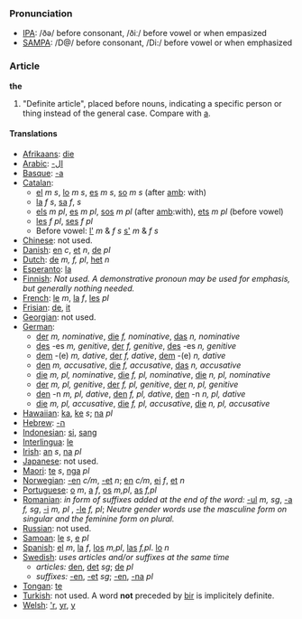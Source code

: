 ===Pronunciation===
*[[w:IPA|IPA]]: /ðə/ before consonant, /ðiː/ before vowel or when empasized
*[[w:SAMPA|SAMPA]]: /D@/ before consonant, /Di:/ before vowel or when emphasized
===Article===

'''the''' 

# "Definite article", placed before nouns, indicating a specific person or thing instead of the general case. Compare with [[a]].

====Translations====
*[[Afrikaans]]: [[die]]
*[[Arabic]]: [[-ال]]
*[[Basque]]: [[-a]]
*[[Catalan]]:
**[[el]] ''m'' ''s'', [[lo]] ''m'' ''s'', [[es]] ''m'' ''s'', [[so]] ''m'' ''s'' (after [[amb]]: with)
**[[la]] ''f'' ''s'', [[sa]] ''f'', ''s''
**[[els]] ''m'' ''pl'', [[es]] ''m'' ''pl'', [[sos]] ''m'' ''pl'' (after [[amb]]:with), [[ets]] ''m'' ''pl'' (before vowel)
**[[les]] ''f'' ''pl'', [[ses]] ''f'' ''pl''
**Before vowel: [[l']] ''m'' & ''f'' ''s'' [[s']] ''m'' & ''f'' ''s''
*[[Chinese]]: not used.
*[[Danish]]: [[en]] ''c'', [[et]] ''n'', [[de]] ''pl''
*[[Dutch]]: [[de]] ''m, f, pl'', [[het]] ''n''
*[[Esperanto]]: [[la]]
*[[Finnish]]: ''Not used. A demonstrative pronoun may be used for emphasis, but generally nothing needed.''
*[[French]]: [[le]] ''m'', [[la]] ''f'', [[les]] ''pl''
*[[Frisian]]: [[de]], [[it]]
*[[Georgian]]: not used.
*[[German]]: 
**[[der]] ''m, nominative'', [[die]] ''f, nominative'', [[das]] ''n, nominative''
**[[des]] -es ''m, genitive'', [[der]] ''f, genitive'', [[des]] -es ''n, genitive''
**[[dem]] -(e) ''m, dative'', [[der]]  ''f, dative'', [[dem]] -(e) ''n, dative''
**[[den]] ''m, accusative'', [[die]] ''f, accusative'', [[das]] ''n, accusative''
**[[die]] ''m, pl, nominative'', [[die]] ''f, pl, nominative'', [[die]] ''n, pl, nominative''
**[[der]] ''m, pl, genitive'', [[der]] ''f, pl, genitive'', [[der]] ''n, pl, genitive''
**[[den]] -n ''m, pl, dative'', [[den]]  ''f, pl, dative'', [[den]] -n ''n, pl, dative''
**[[die]] ''m, pl, accusative'', [[die]] ''f, pl, accusative'', [[die]] ''n, pl, accusative''
*[[Hawaiian]]: [[ka]], [[ke]] ''s''; [[na]] ''pl''
*[[Hebrew]]: [[-ה]]
*[[Indonesian]]: [[si]], [[sang]]
*[[Interlingua]]: [[le]]
*[[Irish]]: [[an]] ''s'', [[na]] ''pl''
*[[Japanese]]: not used.
*[[Maori]]: [[te]] ''s'', [[nga]] ''pl''
*[[Norwegian]]: [[-en]] ''c/m'', [[-et]] ''n''; [[en]] ''c/m'', [[ei]] ''f'', [[et]] ''n''
*[[Portuguese]]: [[o]] ''m'', [[a]] ''f'', [[os]] ''m,pl'', [[as]] ''f,pl''
*[[Romanian]]: ''in form of suffixes added at the end of the word:'' [[-ul]] ''m, sg'', [[-a]] ''f, sg'', [[-i]] ''m, pl'' , [[-le]] ''f, pl''; ''Neutre gender words use the masculine form on singular and the feminine form on plural.''
*[[Russian]]: not used.
*[[Samoan]]: [[le]] ''s'', [[e]] ''pl''
*[[Spanish]]: [[el]] ''m'', [[la]] ''f'', [[los]] ''m,pl'', [[las]] ''f,pl''. [[lo]] ''n''
*[[Swedish]]: ''uses articles and/or suffixes at the same time''
**''articles:'' [[den]], [[det]] ''sg''; [[de]] ''pl''
**''suffixes:'' [[-en]], [[-et]] ''sg''; [[-en]], [[-na]] ''pl''
*[[Tongan]]: [[te]]
*[[Turkish]]: not used. A word '''not''' preceded by [[bir]] is implicitely definite.
*[[Welsh]]: [['r]], [[yr]], [[y]]